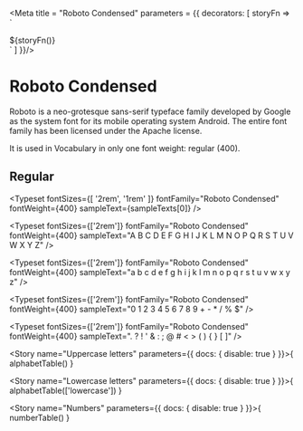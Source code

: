 
<Meta title = "Roboto Condensed" parameters = {{
  decorators: [
    storyFn => `<style>
  .roboto-condensed {
    font-family: 'Roboto Condensed';
  }
</style>
<div class="roboto-condensed has-text-black">
  ${storyFn()}
</div>`
  ]
}}/>

# Roboto Condensed

Roboto is a neo-grotesque sans-serif typeface family developed by Google as the system font for its mobile operating
system Android. The entire font family has been licensed under the Apache license.

It is used in Vocabulary in only one font weight: regular (400).

## Regular

<Typeset
  fontSizes={[
    '2rem',
    '1rem'
  ]}
  fontFamily="Roboto Condensed"
  fontWeight={400}
  sampleText={sampleTexts[0]} />

<Typeset
  fontSizes={['2rem']}
  fontFamily="Roboto Condensed"
  fontWeight={400}
  sampleText="A B C D E F G H I J K L M N O P Q R S T U V W X Y Z" />

<Typeset
  fontSizes={['2rem']}
  fontFamily="Roboto Condensed"
  fontWeight={400}
  sampleText="a b c d e f g h i j k l m n o p q r s t u v w x y z" />

<Typeset
  fontSizes={['2rem']}
  fontFamily="Roboto Condensed"
  fontWeight={400}
  sampleText="0 1 2 3 4 5 6 7 8 9 + - * / % $" />

<Typeset
  fontSizes={['2rem']}
  fontFamily="Roboto Condensed"
  fontWeight={400}
  sampleText=". ? ! ' & : ; @ # < > ( ) { } [ ]" />

<Story name="Uppercase letters" parameters={{
  docs: { disable: true }
}}>{
  alphabetTable()
}</Story>

<Story name="Lowercase letters" parameters={{
  docs: { disable: true }
}}>{
  alphabetTable(['lowercase'])
}</Story>

<Story name="Numbers" parameters={{
  docs: { disable: true }
}}>{
  numberTable()
}</Story>
